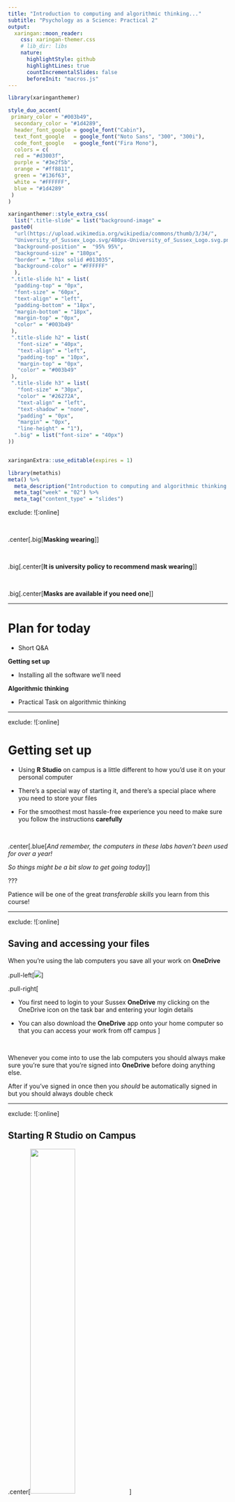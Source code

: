 ```yaml
---
title: "Introduction to computing and algorithmic thinking..."
subtitle: "Psychology as a Science: Practical 2"
output:
  xaringan::moon_reader:
    css: xaringan-themer.css
    # lib_dir: libs
    nature:
      highlightStyle: github
      highlightLines: true
      countIncrementalSlides: false
      beforeInit: "macros.js"
---
```


```r
library(xaringanthemer)

style_duo_accent(
 primary_color = "#003b49",
  secondary_color = "#1d4289",
  header_font_google = google_font("Cabin"),
  text_font_google   = google_font("Noto Sans", "300", "300i"),
  code_font_google   = google_font("Fira Mono"),
  colors = c(
  red = "#d3003f",
  purple = "#3e2f5b",
  orange = "#ff8811",
  green = "#136f63",
  white = "#FFFFFF",
  blue = "#1d4289"
 )
)

xaringanthemer::style_extra_css(
  list(".title-slide" = list("background-image" =
 paste0(
  "url(https://upload.wikimedia.org/wikipedia/commons/thumb/3/34/",
  "University_of_Sussex_Logo.svg/480px-University_of_Sussex_Logo.svg.png)"),
  "background-position" =  "95% 95%",
  "background-size" = "180px",
  "border" = "10px solid #013035",
  "background-color" = "#FFFFFF"
  ),
 ".title-slide h1" = list(
  "padding-top" = "0px",
  "font-size" = "60px",
  "text-align" = "left",
  "padding-bottom" = "18px",
  "margin-bottom" = "18px",
  "margin-top" = "0px",
  "color" = "#003b49"
 ),
 ".title-slide h2" = list(
   "font-size" = "40px",
   "text-align" = "left",
   "padding-top" = "10px",
   "margin-top" = "0px",
   "color" = "#003b49"
 ),
 ".title-slide h3" = list(
   "font-size" = "30px",
   "color" = "#26272A",
   "text-align" = "left",
   "text-shadow" = "none",
   "padding" = "0px",
   "margin" = "0px",
   "line-height" = "1"),
  ".big" = list("font-size" = "40px")
))


xaringanExtra::use_editable(expires = 1)
```

```r
library(metathis)
meta() %>%
  meta_description("Introduction to computing and algorithmic thinking...") %>%
  meta_tag("week" = "02") %>%
  meta_tag("content_type" = "slides")
```


exclude: ![:online]

<br />

.center[.big[**Masking wearing**]]

<br />

.big[.center[**It is university policy to recommend mask wearing**]]

<br />

.big[.center[**Masks are available if you need one**]]

---

# Plan for today

- Short Q&A

**Getting set up**

- Installing all the software we'll need

**Algorithmic thinking**

- Practical Task on algorithmic thinking

---

exclude: ![:online]

# Getting set up

- Using **R Studio** on campus is a little different to how you'd use it on
  your personal computer 

- There's a special way of starting it, and there's a special place where you
  need to store your files

- For the smoothest most hassle-free experience you need to make sure you follow
the instructions **carefully**

<br />

.center[.blue[*And remember, the computers in these labs haven't been used for over a year!*

*So things might be a bit slow to get going today*]]

???

Patience will be one of the great *transferable skills* you learn from this
course!

---

exclude: ![:online]

## Saving and accessing your files

When you're using the lab computers you save all your work on **OneDrive**

.pull-left[![](https://github.com/ljcolling/my_images/raw/master/sussex_cloud.png)]

.pull-right[

- You first need to login to your Sussex **OneDrive** my clicking on the OneDrive
  icon on the task bar and entering your login details 

- You can also download the **OneDrive** app onto your home computer so that you
  can access your work from off campus
]

<br />

Whenever you come into to use the lab computers you should always make sure
you're sure that you're signed into **OneDrive** before doing anything else.

After if you've signed in once then you *should* be automatically signed in but
you should always double check

---

exclude: ![:online]

## Starting R Studio on Campus

.center[<img width="45%" src="https://github.com/ljcolling/my_images/raw/master/software_hub.png"></img>]

Double click the **software hub** icon to get started

---

exclude: ![:online]

**Starting R Studio on Campus**

.center[<img width="75%" src="https://github.com/ljcolling/my_images/raw/master/launch_rstudio.png"></img>]

Find the RStudio icon <img
src="http://icons.iconarchive.com/icons/papirus-team/papirus-apps/512/rstudio-icon.png"
height = "40px" style="vertical-align:middle;"> and click **Launch**

If the launch icon is greyed out and says .blue[Authorisation needed] then just
wait a sec or click the refresh icon <img
src="https://upload.wikimedia.org/wikipedia/commons/c/ce/Ic_refresh_48px.svg"
height = "40px" style="vertical-align:middle;"> 

???

Give the students a chance to start RStudio on their computers

---

exclude: ![:online]

## Installing the packages we need

The last step to get everything set up for the course is to *install the
"packages"* we need... 


We'll learn more about what packages are in the coming weeks, but for now you
can just following the instructions:


---

exclude: ![:online]

## Installing the packages we need

<small> Copy and paste the text below into **RStudio** in the "console" window:
<pre><code>
source("https://files.mindsci.net/install.r")
</pre></code>
</small>

.center[<img src="./Capture.jpg" height="300px">]

<small>You can also find the command on the Week 2 Canvas page</small>


---


# Practical task

Computers are **dumb** but people are **smart**

- This means that we need to be **super explicit** when we give instructions to
computers 

- Things that might seem easy **need** to be broken down into **simple steps**

We don't usually do this when we give instructions to **other people** because
**people** have common sense, they can understand context, they can *infer*
things when information/instructions are missing

**In todays's practical task** we're going to see how this works, so we can

1. Understand the nature of the problem itself

2. Get practice solving it!

---

## Practical task instructions

For the practical task we're going to split into **groups of 5** 


1. In the groups you'll come up with set of instructions for drawing a specific
   picture (I'll tell you what the picture will be in a second)

2. Once you've come up with the instructions then one of the tutors will follow
   those instructions and will hopefully produce the desired picture!

---
exclude: ![:hidden]

## The task

The task will be to draw a simple house... something along the lines of this:

.center[<img width="50%" src="./house.jpg">]


---

exclude: ![:hidden]

## The task 2.0

This time, the task will be to draw this stickman:

.center[<img width="35%" src="./stickman.png">]

**Keep in mind how clear & specific you need to be from the last task!**

---

# Attendance 

<br>

.middle[
.center[

## Attendance pin.can-edit[: ]



<br>
<br>
<br>
<br>
<br>
<br>
<br>

**Go to www.sussex.ac.uk/mobile OR use the SussexMobile app to input the pin**

]]

---

# Tasks for next week

- Take the practice quiz on [Canvas](). This is based on the content of
  tutorial 1

- Complete the second PAAS tutorial on
  [Canvas](https://paas.netlify.app/tutorials/02/). This will form the basis of
  Quiz 2, which you'll do next week

